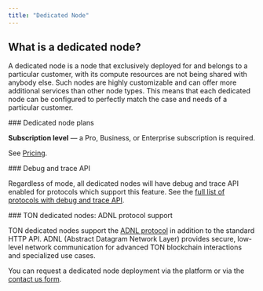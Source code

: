 ```yaml
---
title: "Dedicated Node"
---
```


## What is a dedicated node?

A dedicated node is a node that exclusively deployed for and belongs to a particular customer, with its compute resources are not being shared with anybody else. Such nodes are highly customizable and can offer more additional services than other node types. This means that each dedicated node can be configured to perfectly match the case and needs of a particular customer.

<Info>
  ### Dedicated node plans

  **Subscription level** — a Pro, Business, or Enterprise subscription is required.

  See [Pricing](https://chainstack.com/pricing/).
</Info>

<Check>
  ### Debug and trace API

  Regardless of mode, all dedicated nodes will have debug and trace API enabled for protocols which support this feature. See the [full list of protocols with debug and trace API](/docs/debug-and-trace-apis).
</Check>

<Note>
  ### TON dedicated nodes: ADNL protocol support

  TON dedicated nodes support the [ADNL protocol](https://docs.ton.org/v3/documentation/network/protocols/adnl/overview) in addition to the standard HTTP API. ADNL (Abstract Datagram Network Layer) provides secure, low-level network communication for advanced TON blockchain interactions and specialized use cases.
</Note>

You can request a dedicated node deployment via the platform or via the [contact us form](https://chainstack.com/contact/).
